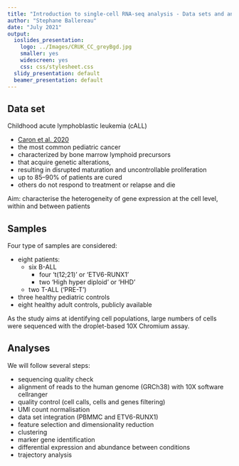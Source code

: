 ```yaml
---
title: "Introduction to single-cell RNA-seq analysis - Data sets and analyses"
author: "Stephane Ballereau"
date: "July 2021"
output:
  ioslides_presentation:
    logo: ../Images/CRUK_CC_greyBgd.jpg
    smaller: yes
    widescreen: yes
    css: css/stylesheet.css
  slidy_presentation: default
  beamer_presentation: default
---
```

    
<!--
    logo: Images/CRUK_CC_web.jpg
-->

## Data set

Childhood acute lymphoblastic leukemia (cALL)

* [Caron et al. 2020](https://www.nature.com/articles/s41598-020-64929-x)
* the most common pediatric cancer
* characterized by bone marrow lymphoid precursors
* that acquire genetic alterations,
* resulting in disrupted maturation and uncontrollable proliferation 
* up to 85–90% of patients are cured
* others do not respond to treatment or relapse and die

Aim: characterise the heterogeneity of gene expression at the cell level, within and between patients

## Samples

Four type of samples are considered:

* eight patients:
  * six B-ALL
    * four 't(12;21)' or 'ETV6-RUNX1'
    * two 'High hyper diploid' or 'HHD'
  * two T-ALL ('PRE-T')
* three healthy pediatric controls
* eight healthy adult controls, publicly available

As the study aims at identifying cell populations, large numbers of cells were sequenced with the droplet-based 10X Chromium assay.

## Analyses

We will follow several steps:

* sequencing quality check
* alignment of reads to the human genome (GRCh38) with 10X software cellranger
* quality control (cell calls, cells and genes filtering)
* UMI count normalisation
* data set integration (PBMMC and ETV6-RUNX1)
* feature selection and dimensionality reduction
* clustering
* marker gene identification
* differential expression and abundance between conditions
* trajectory analysis

